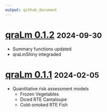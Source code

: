 ```yaml
---
output: github_document
---
```


# [qraLm 0.1.2](https://vcadavez.github.io/qraLm/releases/tag/v.0.1.2) <small>2024-09-30</small>

- Summary functions updated
- qraLmShiny integraded

# [qraLm 0.1.1](https://vcadavez.github.io/qraLm/releases/tag/v.0.1.1) <small>2024-02-05</small>

- Quantitative risk assessment models
  - Frozen Vegetables
  - Diced RTE Cantaloupe
  - Cold-smoked RTE Fish

